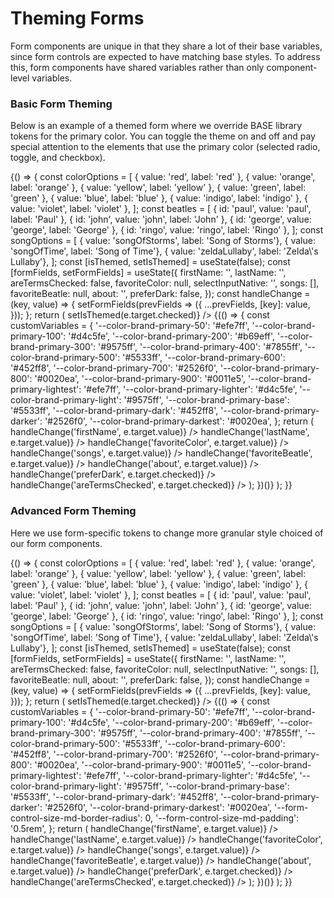 
<Meta
  title="Theming/Forms"
/>

# Theming Forms

Form components are unique in that they share a lot of their base variables, since form controls
are expected to have matching base styles. To address this, form components have
shared variables rather than only component-level variables.

### Basic Form Theming
 
Below is an example of a themed form where we override BASE library tokens for the primary color. You can toggle the theme on and off
and pay special attention to the elements that use the primary color (selected radio, toggle, and checkbox).

<Canvas>
  <Story name="Basic Form Theming">
    {() => {
      const colorOptions = [
        { value: 'red', label: 'red' },
        { value: 'orange', label: 'orange' },
        { value: 'yellow', label: 'yellow' },
        { value: 'green', label: 'green' },
        { value: 'blue', label: 'blue' },
        { value: 'indigo', label: 'indigo' },
        { value: 'violet', label: 'violet' },
      ];
      const beatles = [
        { id: 'paul', value: 'paul', label: 'Paul' },
        { id: 'john', value: 'john', label: 'John' },
        { id: 'george', value: 'george', label: 'George' },
        { id: 'ringo', value: 'ringo', label: 'Ringo' },
      ];
      const songOptions = [
        { value: 'songOfStorms', label: 'Song of Storms'},
        { value: 'songOfTime', label: 'Song of Time'},
        { value: 'zeldaLullaby', label: 'Zelda\'s Lullaby'},
      ];
      const [isThemed, setIsThemed] = useState(false);
      const [formFields, setFormFields] = useState({
        firstName: '',
        lastName: '',
        areTermsChecked: false,
        favoriteColor: null,
        selectInputNative: '',
        songs: [],
        favoriteBeatle: null,
        about: '',
        preferDark: false,
      });
      const handleChange = (key, value) => {
        setFormFields(prevFields => ({
          ...prevFields,
          [key]: value,
        }));
      };
      return (
        <Box childGap="xl">
          <Toggle label="Toggle Custom Theme" isChecked={isThemed} onChange={e => setIsThemed(e.target.checked)} />
          {(() => {
            const customVariables = {
              '--color-brand-primary-50': '#efe7ff',
              '--color-brand-primary-100': '#d4c5fe',
              '--color-brand-primary-200': '#b69eff',
              '--color-brand-primary-300': '#9575ff',
              '--color-brand-primary-400': '#7855ff',
              '--color-brand-primary-500': '#5533ff',
              '--color-brand-primary-600': '#452ff8',
              '--color-brand-primary-700': '#2526f0',
              '--color-brand-primary-800': '#0020ea',
              '--color-brand-primary-900': '#0011e5',
              '--color-brand-primary-lightest': '#efe7ff',
              '--color-brand-primary-lighter': '#d4c5fe',
              '--color-brand-primary-light': '#9575ff',
              '--color-brand-primary-base': '#5533ff',
              '--color-brand-primary-dark': '#452ff8',
              '--color-brand-primary-darker': '#2526f0',
              '--color-brand-primary-darkest': '#0020ea',
            };
            return (
              <Box as="form" maxWidth="500px" margin="lg auto" childGap="lg" style={isThemed ? { ...customVariables } : {}}>
                <Box direction="row" childGap="md">
                  <TextInput
                    id="firstName"
                    name="First Name"
                    label="First Name"
                    value={formFields.firstName}
                    onChange={e => handleChange('firstName', e.target.value)}
                  />
                  <TextInput
                    id="lastName"
                    name="Last Name"
                    label="Last Name"
                    value={formFields.lastName}
                    onChange={e => handleChange('lastName', e.target.value)}
                  />
                </Box>
                <Box direction="row" childGap="md">
                  <SelectInputNative
                    id="favoriteColor"
                    name="Favorite Color"
                    label="Favorite Color"
                    value={formFields.favoriteColor}
                    options={[...colorOptions]}
                    onChange={e => handleChange('favoriteColor', e.target.value)}
                  />
                </Box>
                <Box direction="row" childGap="md">
                  <SelectInput
                    id="songs"
                    name="Songs You Like"
                    label="Pick multiple Songs"
                    isMulti
                    value={formFields.songs}
                    menuPortalTarget={document.body}
                    options={[...songOptions]}
                    onChange={e => handleChange('songs', e.target.value)}
                  />
                </Box>
                <Box>
                  <RadioGroup
                    title="Pick a Favorite Beatle"
                    name="favoriteBeatle"
                    label="Pick multiple Songs"
                    value={formFields.favoriteBeatle}
                    options={[...beatles]}
                    onChange={e => handleChange('favoriteBeatle', e.target.value)}
                  />
                </Box>
                <Box>
                  <TextareaInput
                    label="Describe Yourself"
                    name="about"
                    id="about"
                    value={formFields.about}
                    onChange={e => handleChange('about', e.target.value)}
                  />
                </Box>
                <Box direction="row" childGap="md">
                  <Toggle
                    id="preferDark"
                    name="preferDark"
                    label="Do You Prefer Dark Mode?"
                    isChecked={formFields.preferDark}
                    onChange={e => handleChange('preferDark', e.target.checked)}
                  />
                </Box>
                <Box direction="row" childGap="md">
                  <CheckboxInput
                    id="areTermsChecked"
                    name="I Agree With Terms and Conditions"
                    label="I Agree With Terms and Conditions"
                    isChecked={formFields.areTermsChecked}
                    onChange={e => handleChange('areTermsChecked', e.target.checked)}
                  />
                </Box>
              </Box>
            );
          })()}
        </Box>
      );
    }}
  </Story>
</Canvas>

### Advanced Form Theming

Here we use form-specific tokens to change more granular style choiced of our form components.

<Canvas>
  <Story name="Advanced Form Theming">
    {() => {
      const colorOptions = [
        { value: 'red', label: 'red' },
        { value: 'orange', label: 'orange' },
        { value: 'yellow', label: 'yellow' },
        { value: 'green', label: 'green' },
        { value: 'blue', label: 'blue' },
        { value: 'indigo', label: 'indigo' },
        { value: 'violet', label: 'violet' },
      ];
      const beatles = [
        { id: 'paul', value: 'paul', label: 'Paul' },
        { id: 'john', value: 'john', label: 'John' },
        { id: 'george', value: 'george', label: 'George' },
        { id: 'ringo', value: 'ringo', label: 'Ringo' },
      ];
      const songOptions = [
        { value: 'songOfStorms', label: 'Song of Storms'},
        { value: 'songOfTime', label: 'Song of Time'},
        { value: 'zeldaLullaby', label: 'Zelda\'s Lullaby'},
      ];
      const [isThemed, setIsThemed] = useState(false);
      const [formFields, setFormFields] = useState({
        firstName: '',
        lastName: '',
        areTermsChecked: false,
        favoriteColor: null,
        selectInputNative: '',
        songs: [],
        favoriteBeatle: null,
        about: '',
        preferDark: false,
      });
      const handleChange = (key, value) => {
        setFormFields(prevFields => ({
          ...prevFields,
          [key]: value,
        }));
      };
      return (
        <Box childGap="xl">
          <Toggle label="Toggle Custom Theme" isChecked={isThemed} onChange={e => setIsThemed(e.target.checked)} />
          {(() => {
            const customVariables = {
              '--color-brand-primary-50': '#efe7ff',
              '--color-brand-primary-100': '#d4c5fe',
              '--color-brand-primary-200': '#b69eff',
              '--color-brand-primary-300': '#9575ff',
              '--color-brand-primary-400': '#7855ff',
              '--color-brand-primary-500': '#5533ff',
              '--color-brand-primary-600': '#452ff8',
              '--color-brand-primary-700': '#2526f0',
              '--color-brand-primary-800': '#0020ea',
              '--color-brand-primary-900': '#0011e5',
              '--color-brand-primary-lightest': '#efe7ff',
              '--color-brand-primary-lighter': '#d4c5fe',
              '--color-brand-primary-light': '#9575ff',
              '--color-brand-primary-base': '#5533ff',
              '--color-brand-primary-dark': '#452ff8',
              '--color-brand-primary-darker': '#2526f0',
              '--color-brand-primary-darkest': '#0020ea',
              '--form-control-size-md-border-radius': 0,
              '--form-control-size-md-padding': '0.5rem',
            };
            return (
              <Box as="form" maxWidth="500px" margin="lg auto" childGap="lg" style={isThemed ? { ...customVariables } : {}}>
                <Box direction="row" childGap="md">
                  <TextInput
                    id="firstName"
                    name="First Name"
                    label="First Name"
                    value={formFields.firstName}
                    onChange={e => handleChange('firstName', e.target.value)}
                  />
                  <TextInput
                    id="lastName"
                    name="Last Name"
                    label="Last Name"
                    value={formFields.lastName}
                    onChange={e => handleChange('lastName', e.target.value)}
                  />
                </Box>
                <Box direction="row" childGap="md">
                  <SelectInputNative
                    id="favoriteColor"
                    name="Favorite Color"
                    label="Favorite Color"
                    value={formFields.favoriteColor}
                    options={[...colorOptions]}
                    onChange={e => handleChange('favoriteColor', e.target.value)}
                  />
                </Box>
                <Box direction="row" childGap="md">
                  <SelectInput
                    id="songs"
                    name="Songs You Like"
                    label="Pick multiple Songs"
                    isMulti
                    value={formFields.songs}
                    menuPortalTarget={document.body}
                    options={[...songOptions]}
                    onChange={e => handleChange('songs', e.target.value)}
                  />
                </Box>
                <Box>
                  <RadioGroup
                    title="Pick a Favorite Beatle"
                    name="favoriteBeatle"
                    label="Pick multiple Songs"
                    value={formFields.favoriteBeatle}
                    options={[...beatles]}
                    onChange={e => handleChange('favoriteBeatle', e.target.value)}
                  />
                </Box>
                <Box>
                  <TextareaInput
                    label="Describe Yourself"
                    name="about"
                    id="about"
                    value={formFields.about}
                    onChange={e => handleChange('about', e.target.value)}
                  />
                </Box>
                <Box direction="row" childGap="md">
                  <Toggle
                    id="preferDark2"
                    name="preferDark"
                    label="Do You Prefer Dark Mode?"
                    isChecked={formFields.preferDark}
                    onChange={e => handleChange('preferDark', e.target.checked)}
                  />
                </Box>
                <Box direction="row" childGap="md">
                  <CheckboxInput
                    id="areTermsChecked"
                    name="I Agree With Terms and Conditions"
                    label="I Agree With Terms and Conditions"
                    isChecked={formFields.areTermsChecked}
                    onChange={e => handleChange('areTermsChecked', e.target.checked)}
                  />
                </Box>
              </Box>
            );
          })()}
        </Box>
      );
    }}
  </Story>
</Canvas>
